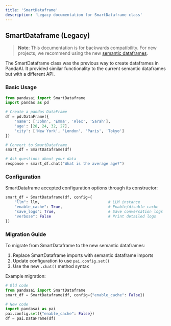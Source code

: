 ```yaml
---
title: 'SmartDataframe'
description: 'Legacy documentation for SmartDataframe class'
---
```


## SmartDataframe (Legacy)

> **Note**: This documentation is for backwards compatibility. For new projects, we recommend using the new [semantic dataframes](/v3/dataframes).

The SmartDataframe class was the previous way to create dataframes in PandaAI. It provided similar functionality to the current semantic dataframes but with a different API.

### Basic Usage

```python
from pandasai import SmartDataframe
import pandas as pd

# Create a pandas DataFrame
df = pd.DataFrame({
    'name': ['John', 'Emma', 'Alex', 'Sarah'],
    'age': [28, 24, 32, 27],
    'city': ['New York', 'London', 'Paris', 'Tokyo']
})

# Convert to SmartDataframe
smart_df = SmartDataframe(df)

# Ask questions about your data
response = smart_df.chat("What is the average age?")
```

### Configuration

SmartDataframe accepted configuration options through its constructor:

```python
smart_df = SmartDataframe(df, config={
    "llm": llm,                              # LLM instance
    "enable_cache": True,                    # Enable/disable cache
    "save_logs": True,                       # Save conversation logs
    "verbose": False                         # Print detailed logs
})
```

### Migration Guide

To migrate from SmartDataframe to the new semantic dataframes:

1. Replace SmartDataframe imports with semantic dataframe imports
2. Update configuration to use `pai.config.set()`
3. Use the new `.chat()` method syntax

Example migration:

```python
# Old code
from pandasai import SmartDataframe
smart_df = SmartDataframe(df, config={"enable_cache": False})

# New code
import pandasai as pai
pai.config.set({"enable_cache": False})
df = pai.DataFrame(df)
```
